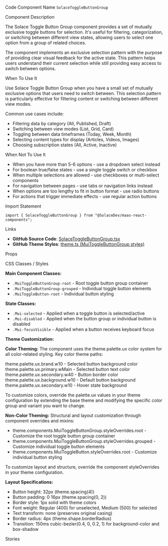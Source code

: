 
<Meta of={SolaceToggleButtonGroupStories} />

<Title>Solace Toggle Button Group</Title>

<Description of={SolaceToggleButtonGroupStories} />

<Subtitle>Code Component Name</Subtitle>
`SolaceToggleButtonGroup`

<Subtitle>Component Description</Subtitle>

The Solace Toggle Button Group component provides a set of mutually exclusive toggle buttons for selection. It's useful for filtering, categorization, or switching between different view states, allowing users to select one option from a group of related choices.

The component implements an exclusive selection pattern with the purpose of providing clear visual feedback for the active state. This pattern helps users understand their current selection while still providing easy access to switch between options.

<Subtitle>When To Use It</Subtitle>

Use Solace Toggle Button Group when you have a small set of mutually exclusive options that users need to switch between. This selection pattern is particularly effective for filtering content or switching between different view modes.

Common use cases include:

- Filtering data by category (All, Published, Draft)
- Switching between view modes (List, Grid, Card)
- Toggling between data timeframes (Today, Week, Month)
- Selecting content types for display (Articles, Videos, Images)
- Choosing subscription states (All, Active, Inactive)

<Subtitle>When Not To Use It</Subtitle>

- When you have more than 5-6 options - use a dropdown select instead
- For boolean true/false states - use a single toggle switch or checkbox
- When multiple selections are allowed - use checkboxes or multi-select components
- For navigation between pages - use tabs or navigation links instead
- When options are too lengthy to fit in button format - use radio buttons
- For actions that trigger immediate effects - use regular action buttons

<Subtitle>Import Statement</Subtitle>

```tsx
import { SolaceToggleButtonGroup } from "@SolaceDev/maas-react-components";
```

<Subtitle>Links</Subtitle>

- **GitHub Source Code**: [SolaceToggleButtonGroup.tsx](https://github.com/SolaceDev/maas-react-components/blob/main/src/components/form/SolaceToggleButtonGroup.tsx)
- **GitHub Theme Styles**: <a href="https://github.com/SolaceDev/maas-react-components/blob/main/src/resources/theme.ts#:~:text=MuiToggleButtonGroup" target="_blank">theme.ts (MuiToggleButtonGroup styles)</a>

<Subtitle>Props</Subtitle>

<ArgTypes of={SolaceToggleButtonGroupStories} />

<Subtitle>CSS Classes / Styles</Subtitle>

**Main Component Classes:**

- `.MuiToggleButtonGroup-root` - Root toggle button group container
- `.MuiToggleButtonGroup-grouped` - Individual toggle button elements
- `.MuiToggleButton-root` - Individual button styling

**State Classes:**

- `.Mui-selected` - Applied when a toggle button is selected/active
- `.Mui-disabled` - Applied when the button group or individual button is disabled
- `.Mui-focusVisible` - Applied when a button receives keyboard focus

**Theme Customization:**

**Color Theming:**
The component uses the theme.palette.ux color system for all color-related styling. Key color theme paths:

<div style={{ display: "flex", alignItems: "center", margin: "8px 0" }}>
	<div
		style={{
			width: "16px",
			height: "16px",
			backgroundColor: "#E3F2FD",
			border: "1px solid rgba(0,0,0,0.2)",
			borderRadius: "3px",
			marginRight: "8px"
		}}
	></div>
	<span>theme.palette.ux.brand.w10 - Selected button background color</span>
</div>
<div style={{ display: "flex", alignItems: "center", margin: "8px 0" }}>
	<div
		style={{
			width: "16px",
			height: "16px",
			backgroundColor: "#1976D2",
			border: "1px solid rgba(0,0,0,0.2)",
			borderRadius: "3px",
			marginRight: "8px"
		}}
	></div>
	<span>theme.palette.ux.primary.wMain - Selected button text color</span>
</div>
<div style={{ display: "flex", alignItems: "center", margin: "8px 0" }}>
	<div
		style={{
			width: "16px",
			height: "16px",
			backgroundColor: "#BDBDBD",
			border: "1px solid rgba(0,0,0,0.2)",
			borderRadius: "3px",
			marginRight: "8px"
		}}
	></div>
	<span>theme.palette.ux.secondary.w40 - Button border color</span>
</div>
<div style={{ display: "flex", alignItems: "center", margin: "8px 0" }}>
	<div
		style={{
			width: "16px",
			height: "16px",
			backgroundColor: "#FFFFFF",
			border: "1px solid rgba(0,0,0,0.2)",
			borderRadius: "3px",
			marginRight: "8px"
		}}
	></div>
	<span>theme.palette.ux.background.w10 - Default button background</span>
</div>
<div style={{ display: "flex", alignItems: "center", margin: "8px 0" }}>
	<div
		style={{
			width: "16px",
			height: "16px",
			backgroundColor: "#F5F5F5",
			border: "1px solid rgba(0,0,0,0.2)",
			borderRadius: "3px",
			marginRight: "8px"
		}}
	></div>
	<span>theme.palette.ux.secondary.w10 - Hover state background</span>
</div>

To customize colors, override the palette.ux values in your theme configuration by extending the base theme and modifying the specific color group and variant you want to change.

**Non-Color Theming:**
Structural and layout customization through component overrides and mixins:

- theme.components.MuiToggleButtonGroup.styleOverrides.root - Customize the root toggle button group container
- theme.components.MuiToggleButtonGroup.styleOverrides.grouped - Customize individual toggle button elements
- theme.components.MuiToggleButton.styleOverrides.root - Customize individual button styling

To customize layout and structure, override the component styleOverrides in your theme configuration.

**Layout Specifications:**

- Button height: 32px (theme.spacing(4))
- Button padding: 0 16px (theme.spacing(0, 2))
- Border style: 1px solid with theme colors
- Font weight: Regular (400) for unselected, Medium (500) for selected
- Text transform: none (preserves original casing)
- Border radius: 4px (theme.shape.borderRadius)
- Transition: 150ms cubic-bezier(0.4, 0, 0.2, 1) for background-color and box-shadow

<Subtitle>Stories</Subtitle>

<CustomStories />
